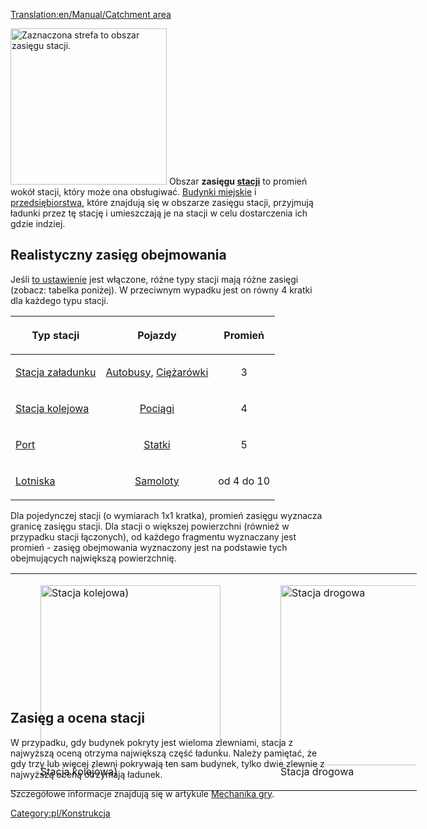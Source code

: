 [[Translation:en/Manual/Catchment area]]



[[File:en/Manual/Catchmentarea.png|thumb|right|250px|Zaznaczona strefa to obszar zasięgu stacji.]]
Obszar '''zasięgu [[pl/Manual/Stacje|stacji]]''' to promień wokół stacji, który może ona obsługiwać. [[pl/Archive/Unmapped/Domy|Budynki miejskie]] i [[pl/Manual/Przedsiębiorstwa|przedsiębiorstwa]], które znajdują się w obszarze zasięgu stacji, przyjmują ładunki przez tę stację i umieszczają je na stacji w celu dostarczenia ich gdzie indziej.

==Realistyczny zasięg obejmowania==
Jeśli [[pl/Archive/Unmapped/Ustawienia/Środowisko#pozwol-na-bardziej-realistyczny-zasieg-obejmowania|to ustawienie]] jest włączone, różne typy stacji mają różne zasięgi (zobacz: tabelka poniżej). W przeciwnym wypadku jest on równy 4 kratki dla każdego typu stacji.

{| {{en/Wikitable}}
|-
! Typ stacji !! Pojazdy !! Promień
|-
| [[pl/Manual/Stacja załadunku|Stacja załadunku]] 
| align="center" | [[pl/Manual/Pojazdy drogowe|Autobusy]], [[pl/Manual/Pojazdy drogowe|Ciężarówki]] 
| align="center" | 3
|-
| [[pl/Manual/Stacje kolejowe|Stacja kolejowa]] 
| align="center" | [[pl/Manual/Pociągi|Pociągi]]
| align="center" | 4
|-
| [[pl/Porty|Port]] 
| align="center" | [[pl/Manual/Statki|Statki]] 
| align="center" | 5
|-
| [[pl/Lotniska|Lotniska]] 
| align="center" | [[pl/Manual/Samoloty|Samoloty]] 
| align="center" | od 4 do 10
|}


Dla pojedynczej stacji (o wymiarach 1x1 kratka), promień zasięgu wyznacza granicę zasięgu stacji. Dla stacji o większej powierzchni (również w przypadku stacji łączonych), od każdego fragmentu wyznaczany jest promień - zasięg obejmowania wyznaczony jest na podstawie tych obejmujących największą powierzchnię.

<div style=" width: 650px; height: 190px; border: none; float:none; " >

{|
|-
|
[[File:en/Manual/Catch-one-rail.png|thumb|left|288px|Stacja kolejowa)]]

|
[[File:en/Manual/Catch-one-road.png|thumb|left|288px|Stacja drogowa]]

|
[[File:en/Manual/Catch-promotion.png|thumb|right|288px|Porównanie obu typów]]

|}
</div>
<!--Brakuje tu czegoś? Tak, w porównaniu z wersją angielską (na dzień 10.06.2020) - brakuje - tamten opis jest nieaktualny, usunięty tekst obecnie nie ma zastosowania-->
==Zasięg a ocena stacji==
W przypadku, gdy budynek pokryty jest wieloma zlewniami, stacja z najwyższą oceną otrzyma największą część ładunku. Należy pamiętać, że gdy trzy lub więcej zlewni pokrywają ten sam budynek, tylko dwie zlewnie z najwyższą oceną otrzymają ładunek.

Szczegółowe informacje znajdują się w artykule [[en/Manual/Game Mechanics/Main Page#cargo-delivery-to-stations|Mechanika gry]]. 

[[Category:pl/Konstrukcja]]